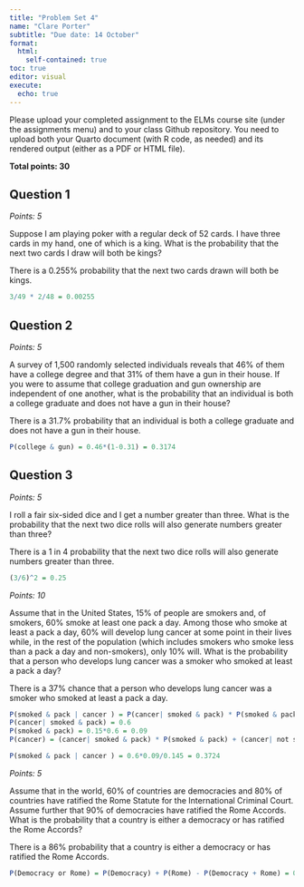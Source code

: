 ```yaml
---
title: "Problem Set 4"
name: "Clare Porter"
subtitle: "Due date: 14 October"
format: 
  html:
    self-contained: true
toc: true
editor: visual
execute: 
  echo: true
---
```


Please upload your completed assignment to the ELMs course site (under the assignments menu) and to your class Github repository. You need to upload both your Quarto document (with R code, as needed) and its rendered output (either as a PDF or HTML file).

**Total points: 30**

## Question 1

*Points: 5*

Suppose I am playing poker with a regular deck of 52 cards. I have three cards in my hand, one of which is a king. What is the probability that the next two cards I draw will both be kings?

There is a 0.255% probability that the next two cards drawn will both be kings.

```r
3/49 * 2/48 = 0.00255
```

## Question 2

*Points: 5*

A survey of 1,500 randomly selected individuals reveals that 46% of them have a college degree and that 31% of them have a gun in their house. If you were to assume that college graduation and gun ownership are independent of one another, what is the probability that an individual is both a college graduate and does not have a gun in their house?

There is a 31.7% probability that an individual is both a college graduate and does not have a gun in their house.

```r
P(college & gun) = 0.46*(1-0.31) = 0.3174
```

## Question 3

*Points: 5*

I roll a fair six-sided dice and I get a number greater than three. What is the probability that the next two dice rolls will also generate numbers greater than three?

There is a 1 in 4 probability that the next two dice rolls will also generate numbers greater than three.

```r

(3/6)^2 = 0.25
```

*Points: 10*

Assume that in the United States, 15% of people are smokers and, of smokers, 60% smoke at least one pack a day. Among those who smoke at least a pack a day, 60% will develop lung cancer at some point in their lives while, in the rest of the population (which includes smokers who smoke less than a pack a day and non-smokers), only 10% will. What is the probability that a person who develops lung cancer was a smoker who smoked at least a pack a day?

There is a 37% chance that a person who develops lung cancer was a smoker who smoked at least a pack a day.

```r

P(smoked & pack | cancer ) = P(cancer| smoked & pack) * P(smoked & pack) / P(cancer)
P(cancer| smoked & pack) = 0.6
P(smoked & pack) = 0.15*0.6 = 0.09
P(cancer) = (cancer| smoked & pack) * P(smoked & pack) + (cancer| not smoked & pack) * P(not smoked & pack) = 0.6*0.09 + 0.1(1-0.09) = 0.145

P(smoked & pack | cancer ) = 0.6*0.09/0.145 = 0.3724
```

*Points: 5*

Assume that in the world, 60% of countries are democracies and 80% of countries have ratified the Rome Statute for the International Criminal Court. Assume further that 90% of democracies have ratified the Rome Accords. What is the probability that a country is either a democracy or has ratified the Rome Accords?

There is a 86% probability that a country is either a democracy or has ratified the Rome Accords.

```r
P(Democracy or Rome) = P(Democracy) + P(Rome) - P(Democracy + Rome) = 0.6 + 0.8 - (0.9*0.6) = 0.86
```
